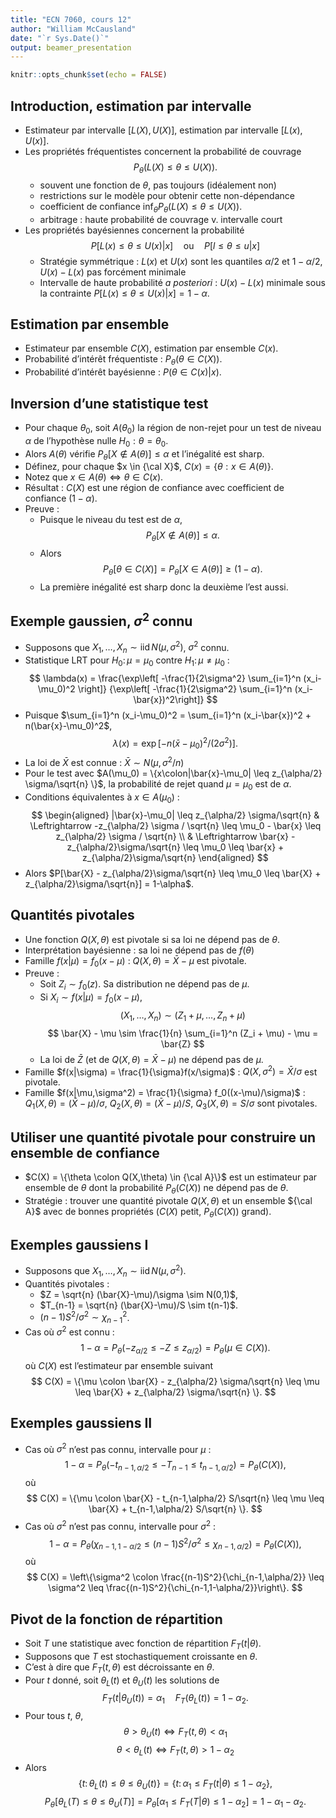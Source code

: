 ```yaml
---
title: "ECN 7060, cours 12"
author: "William McCausland"
date: "`r Sys.Date()`"
output: beamer_presentation
---
```


```r
knitr::opts_chunk$set(echo = FALSE)
```

## Introduction, estimation par intervalle

* Estimateur par intervalle $[L(X),U(X)]$, estimation par intervalle $[L(x),U(x)]$.
* Les propriétés fréquentistes concernent la probabilité de couvrage
$$ P_\theta(L(X) \leq \theta \leq U(X)). $$
    * souvent une fonction de $\theta$, pas toujours (idéalement non)
    * restrictions sur le modèle pour obtenir cette non-dépendance
    * coefficient de confiance $\inf_\theta P_\theta(L(X)\leq \theta \leq U(X))$.
    * arbitrage : haute probabilité de couvrage v. intervalle court
* Les propriétés bayésiennes concernent la probabilité
$$ P[L(x) \leq \theta \leq U(x)|x] \quad \mbox{ou} \quad P[l\leq \theta \leq u|x] $$
    * Stratégie symmétrique : $L(x)$ et $U(x)$ sont les quantiles $\alpha/2$ et $1-\alpha/2$, $U(x) - L(x)$ pas forcément minimale
    * Intervalle de haute probabilité *a posteriori* : $U(x) - L(x)$ minimale sous la contrainte $P[L(x) \leq \theta \leq U(x)|x] = 1-\alpha$.

## Estimation par ensemble

* Estimateur par ensemble $C(X)$, estimation par ensemble $C(x)$.
* Probabilité d'intérêt fréquentiste : $P_\theta(\theta \in C(X))$.
* Probabilité d'intérêt bayésienne : $P(\theta \in C(x)|x)$.

## Inversion d'une statistique test

* Pour chaque $\theta_0$, soit $A(\theta_0)$ la région de non-rejet pour un test de niveau $\alpha$ de l'hypothèse nulle $H_0:\theta = \theta_0$.
* Alors $A(\theta)$ vérifie $P_\theta[X \notin A(\theta)] \leq \alpha$ et l'inégalité est sharp.
* Définez, pour chaque $x \in {\cal X}$, $C(x) = \{\theta:x \in A(\theta)\}$.
* Notez que $x \in A(\theta) \Leftrightarrow \theta \in C(x)$.
* Résultat : $C(X)$ est une région de confiance avec coefficient de confiance $(1-\alpha)$.
* Preuve :
    * Puisque le niveau du test est de $\alpha$,
    $$ P_\theta[X \notin A(\theta)] \leq \alpha. $$
    * Alors
    $$ P_\theta[\theta \in C(X)] = P_\theta[X \in A(\theta)] \geq (1-\alpha). $$
    * La première inégalité est sharp donc la deuxième l'est aussi.
    
## Exemple gaussien, $\sigma^2$ connu

* Supposons que $X_1,\ldots,X_n \sim \mathrm{iid}\, N(\mu,\sigma^2)$, $\sigma^2$ connu.
* Statistique LRT pour $H_0\colon \mu=\mu_0$ contre $H_1\colon \mu \neq \mu_0$ :
$$ \lambda(x) = \frac{\exp\left[ -\frac{1}{2\sigma^2} \sum_{i=1}^n (x_i-\mu_0)^2 \right]}
{\exp\left[ -\frac{1}{2\sigma^2} \sum_{i=1}^n (x_i-\bar{x})^2\right]} $$
* Puisque $\sum_{i=1}^n (x_i-\mu_0)^2 = \sum_{i=1}^n (x_i-\bar{x})^2 + n(\bar{x}-\mu_0)^2$,
$$ \lambda(x) = \exp[-n(\bar{x}-\mu_0)^2/(2\sigma^2)]. $$
* La loi de $\bar{X}$ est connue : $\bar{X} \sim N(\mu, \sigma^2/n)$
* Pour le test avec $A(\mu_0) = \{x\colon|\bar{x}-\mu_0| \leq z_{\alpha/2} \sigma/\sqrt{n} \}$, la probabilité de rejet quand $\mu = \mu_0$ est de $\alpha$.
* Conditions équivalentes à $x \in A(\mu_0)$ :
$$
\begin{aligned}
|\bar{x}-\mu_0| \leq z_{\alpha/2} \sigma/\sqrt{n}
& \Leftrightarrow
-z_{\alpha/2} \sigma / \sqrt{n} \leq \mu_0 - \bar{x} \leq z_{\alpha/2} \sigma / \sqrt{n} \\
& \Leftrightarrow \bar{x} - z_{\alpha/2}\sigma/\sqrt{n} \leq \mu_0 \leq \bar{x} + z_{\alpha/2}\sigma/\sqrt{n}
\end{aligned}
$$
* Alors $P[\bar{X} - z_{\alpha/2}\sigma/\sqrt{n} \leq \mu_0 \leq \bar{X} + z_{\alpha/2}\sigma/\sqrt{n}] = 1-\alpha$.

## Quantités pivotales

* Une fonction $Q(X,\theta)$ est pivotale si sa loi ne dépend pas de $\theta$.
* Interprétation bayésienne : sa loi ne dépend pas de $f(\theta)$
* Famille $f(x|\mu) = f_0(x-\mu)$ : $Q(X,\theta) = \bar{X}-\mu$ est pivotale.
* Preuve :
    * Soit $Z_i \sim f_0(z)$. Sa distribution ne dépend pas de $\mu$.
    * Si $X_i \sim f(x|\mu) = f_0(x-\mu)$,
    $$ (X_1,\ldots,X_n) \sim (Z_1+\mu,\ldots,Z_n+\mu) $$
    $$ \bar{X} - \mu \sim \frac{1}{n} \sum_{i=1}^n (Z_i + \mu) - \mu = \bar{Z} $$
    * La loi de $\bar{Z}$ (et de $Q(X,\theta) = \bar{X}-\mu$) ne dépend pas de $\mu$.
* Famille $f(x|\sigma) = \frac{1}{\sigma}f(x/\sigma)$ : $Q(X,\sigma^2) = \bar{X}/\sigma$ est pivotale.
* Famille $f(x|\mu,\sigma^2) = \frac{1}{\sigma} f_0((x-\mu)/\sigma)$ : $Q_1(X,\theta) = (\bar{X}-\mu)/\sigma$, $Q_2(X,\theta) = (\bar{X}-\mu)/S$, $Q_3(X,\theta) = S/\sigma$ sont pivotales.

## Utiliser une quantité pivotale pour construire un ensemble de confiance

* $C(X) = \{\theta \colon Q(X,\theta) \in {\cal A}\}$ est un estimateur par ensemble de $\theta$ dont la probabilité $P_\theta(C(X))$ ne dépend pas de $\theta$.
* Stratégie : trouver une quantité pivotale $Q(X,\theta)$ et un ensemble ${\cal A}$ avec de bonnes propriétés ($C(X)$ petit, $P_\theta(C(X))$ grand).

## Exemples gaussiens I

* Supposons que $X_1,\ldots,X_n \sim \mathrm{iid}\, N(\mu,\sigma^2)$.
* Quantités pivotales :
    * $Z = \sqrt{n} (\bar{X}-\mu)/\sigma \sim N(0,1)$,
    * $T_{n-1} = \sqrt{n} (\bar{X}-\mu)/S \sim t(n-1)$.
    * $(n-1)S^2/\sigma^2 \sim \chi^2_{n-1}$.
* Cas où $\sigma^2$ est connu :
$$ 1-\alpha = P_\theta(-z_{\alpha/2} \leq -Z \leq z_{\alpha/2}) = P_\theta(\mu \in C(X)). $$
où $C(X)$ est l'estimateur par ensemble suivant
$$ C(X) = \{\mu \colon \bar{X} - z_{\alpha/2} \sigma/\sqrt{n} \leq \mu \leq \bar{X} + z_{\alpha/2} \sigma/\sqrt{n} \}. $$

## Exemples gaussiens II

* Cas où $\sigma^2$ n'est pas connu, intervalle pour $\mu$ :
$$ 1-\alpha = P_\theta(-t_{n-1,\alpha/2} \leq -T_{n-1} \leq t_{n-1,\alpha/2}) = P_\theta(C(X)), $$
où
$$ C(X) = \{\mu \colon \bar{X} - t_{n-1,\alpha/2} S/\sqrt{n} \leq \mu \leq \bar{X} + t_{n-1,\alpha/2} S/\sqrt{n} \}. $$
* Cas où $\sigma^2$ n'est pas connu, intervalle pour $\sigma^2$ :
$$ 1-\alpha = P_\theta(\chi_{n-1,1-\alpha/2} \leq (n-1)S^2/\sigma^2 \leq \chi_{n-1,\alpha/2}) = P_\theta(C(X)), $$
où
$$ C(X) = \left\{\sigma^2 \colon \frac{(n-1)S^2}{\chi_{n-1,\alpha/2}} \leq \sigma^2 \leq \frac{(n-1)S^2}{\chi_{n-1,1-\alpha/2}}\right\}. $$

## Pivot de la fonction de répartition

* Soit $T$ une statistique avec fonction de répartition $F_T(t|\theta)$.
* Supposons que $T$ est stochastiquement croissante en $\theta$.
* C'est à dire que $F_T(t,\theta)$ est décroissante en $\theta$.
* Pour $t$ donné, soit $\theta_L(t)$ et $\theta_U(t)$ les solutions de
$$ F_T(t|\theta_U(t)) = \alpha_1 \quad F_T(\theta_L(t)) = 1-\alpha_2. $$
* Pour tous $t$, $\theta$,
$$ \theta > \theta_U(t) \Leftrightarrow F_T(t,\theta) < \alpha_1 $$
$$ \theta < \theta_L(t) \Leftrightarrow F_T(t,\theta) > 1- \alpha_2 $$
* Alors
$$ \{t\colon\theta_L(t) \leq \theta \leq \theta_U(t) \}
= \{t\colon \alpha_1 \leq F_T(t|\theta) \leq 1-\alpha_2\}, $$
$$ P_\theta[\theta_L(T) \leq \theta \leq \theta_U(T)] = P_\theta[\alpha_1 \leq F_T(T|\theta) \leq 1-\alpha_2] = 1-\alpha_1-\alpha_2. $$
